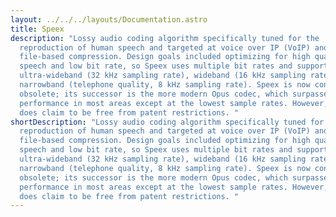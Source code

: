 ---
layout: ../../../layouts/Documentation.astro
title: Speex
description: "Lossy audio coding algorithm specifically tuned for the
  reproduction of human speech and targeted at voice over IP (VoIP) and
  file-based compression. Design goals included optimizing for high quality
  speech and low bit rate, so Speex uses multiple bit rates and supports
  ultra-wideband (32 kHz sampling rate), wideband (16 kHz sampling rate), and
  narrowband (telephone quality, 8 kHz sampling rate). Speex is now considered
  obsolete; its successor is the more modern Opus codec, which surpasses its
  performance in most areas except at the lowest sample rates. However, Speex
  does claim to be free from patent restrictions. "
shortDescription: "Lossy audio coding algorithm specifically tuned for the
  reproduction of human speech and targeted at voice over IP (VoIP) and
  file-based compression. Design goals included optimizing for high quality
  speech and low bit rate, so Speex uses multiple bit rates and supports
  ultra-wideband (32 kHz sampling rate), wideband (16 kHz sampling rate), and
  narrowband (telephone quality, 8 kHz sampling rate). Speex is now considered
  obsolete; its successor is the more modern Opus codec, which surpasses its
  performance in most areas except at the lowest sample rates. However, Speex
  does claim to be free from patent restrictions. "
---
